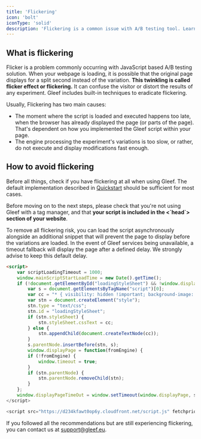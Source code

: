 ```yaml
---
title: 'Flickering'
icon: 'bolt'
iconType: 'solid'
description: 'Flickering is a common issue with A/B testing tool. Learn how to fix it with Gleef.'
---
```


## What is flickering
Flicker is a problem commonly occurring with JavaScript based A/B testing solution. When your webpage is loading, it is possible that the original page displays for a split second instead of the variation. <b>This twinkling is called flicker effect or flickering.</b> It can confuse the visitor or distort the results of any experiment. Gleef includes built-in techniques to eradicate flickering.

Usually, Flickering has two main causes:

- The moment where the script is loaded and executed happens too late, when the browser has already displayed the page (or parts of the page). That's dependent on how you implemented the Gleef script within your page.
- The engine processing the experiment's variations is too slow, or rather, do not execute and display modifications fast enough.

## How to avoid flickering

Before all things, check if you have flickering at all when using Gleef.
The default implementation described in [Quickstart](../quickstart) should be sufficient for most cases.

<Warning>
    Before moving on to the next steps, please check that you're not using Gleef with a tag manager, and that <b>your script is included in the &lt;`head`&gt; section of your website</b>.
</Warning>

To remove all flickering risk, you can load the script asynchronously alongside an additional snippet that will prevent the page to display before the variations are loaded.
In the event of Gleef services being unavailable, a timeout fallback will display the page after a defined delay. We strongly advise to keep this default delay.

```html
<script>
    var scriptLoadingTimeout = 1000;
    window.mainScriptStartLoadTime = new Date().getTime();
    if (!document.getElementById("loadingStyleSheet") && !window.displayPageTimeOut) {
        var s = document.getElementsByTagName("script")[0];
        var cc = "* { visibility: hidden !important; background-image: none !important; }";
        var stn = document.createElement("style");
        stn.type = "text/css";
        stn.id = "loadingStyleSheet";
        if (stn.styleSheet) {
            stn.styleSheet.cssText = cc;
        } else {
            stn.appendChild(document.createTextNode(cc));
        }
        s.parentNode.insertBefore(stn, s);
        window.displayPage = function(fromEngine) {
        if (!fromEngine) {
            window.timeout = true;
        }
        if (stn.parentNode) {
            stn.parentNode.removeChild(stn);
        }
    };
    window.displayPageTimeOut = window.setTimeout(window.displayPage, scriptLoadingTimeout);
</script>

<script src="https://d234kfawt0op6y.cloudfront.net/script.js" fetchpriority="high" async></script>
```
If you followed all the recommendations but are still experiencing flickering, you can contact us at support@gleef.eu.